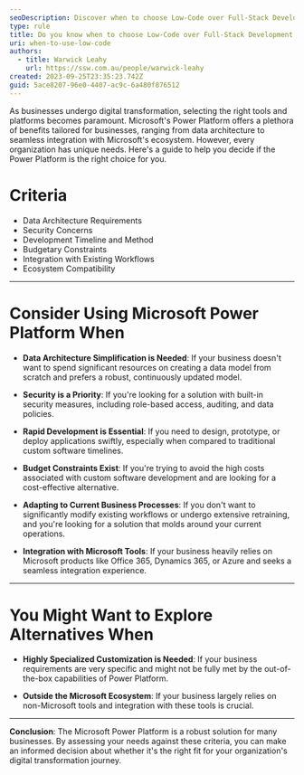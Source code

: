 ```yaml
---
seoDescription: Discover when to choose Low-Code over Full-Stack Development with Microsoft Power Platform, exploring its benefits and decision criteria for your business needs.
type: rule
title: Do you know when to choose Low-Code over Full-Stack Development
uri: when-to-use-low-code
authors:
  - title: Warwick Leahy
    url: https://ssw.com.au/people/warwick-leahy
created: 2023-09-25T23:35:23.742Z
guid: 5ace8207-96e0-4407-ac9c-6a480f876512
---
```

As businesses undergo digital transformation, selecting the right tools and platforms becomes paramount. Microsoft's Power Platform offers a plethora of benefits tailored for businesses, ranging from data architecture to seamless integration with Microsoft's ecosystem. However, every organization has unique needs. Here's a guide to help you decide if the Power Platform is the right choice for you.
# Criteria

* Data Architecture Requirements
* Security Concerns
* Development Timeline and Method
* Budgetary Constraints
* Integration with Existing Workflows
* Ecosystem Compatibility

---

# Consider Using Microsoft Power Platform When

* **Data Architecture Simplification is Needed**: If your business doesn't want to spend significant resources on creating a data model from scratch and prefers a robust, continuously updated model.

* **Security is a Priority**: If you're looking for a solution with built-in security measures, including role-based access, auditing, and data policies.

* **Rapid Development is Essential**: If you need to design, prototype, or deploy applications swiftly, especially when compared to traditional custom software timelines.

* **Budget Constraints Exist**: If you're trying to avoid the high costs associated with custom software development and are looking for a cost-effective alternative.

* **Adapting to Current Business Processes**: If you don't want to significantly modify existing workflows or undergo extensive retraining, and you're looking for a solution that molds around your current operations.

* **Integration with Microsoft Tools**: If your business heavily relies on Microsoft products like Office 365, Dynamics 365, or Azure and seeks a seamless integration experience.

---

# You Might Want to Explore Alternatives When

* **Highly Specialized Customization is Needed**: If your business requirements are very specific and might not be fully met by the out-of-the-box capabilities of Power Platform.

* **Outside the Microsoft Ecosystem**: If your business largely relies on non-Microsoft tools and integration with these tools is crucial.

---

**Conclusion**:
The Microsoft Power Platform is a robust solution for many businesses. By assessing your needs against these criteria, you can make an informed decision about whether it's the right fit for your organization's digital transformation journey.